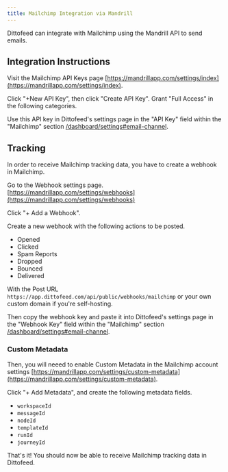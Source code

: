 ```yaml
---
title: Mailchimp Integration via Mandrill
---
```


Dittofeed can integrate with Mailchimp using the Mandrill API to send emails.

## Integration Instructions

Visit the Mailchimp API Keys page [https://mandrillapp.com/settings/index](https://mandrillapp.com/settings/index).

Click "+New API Key", then click "Create API Key". Grant "Full Access" in the following categories.

Use this API key in Dittofeed's settings page in the "API Key" field within the "Mailchimp" section [/dashboard/settings#email-channel](https://app.dittofeed.com/dashboard/settings#email-channel).

## Tracking

In order to receive Mailchimp tracking data, you have to create a webhook in Mailchimp.

Go to the Webhook settings page. [https://mandrillapp.com/settings/webhooks](https://mandrillapp.com/settings/webhooks)

Click "+ Add a Webhook".

Create a new webhook with the following actions to be posted.

- Opened
- Clicked
- Spam Reports
- Dropped
- Bounced
- Delivered

With the Post URL `https://app.dittofeed.com/api/public/webhooks/mailchimp` or your own custom domain if you're self-hosting.

Then copy the webhook key and paste it into Dittofeed's settings page in the "Webhook Key" field within the "Mailchimp" section [/dashboard/settings#email-channel](https://app.dittofeed.com/dashboard/settings#email-channel).

### Custom Metadata

Then, you will neeed to enable Custom Metadata in the Mailchimp account settings [https://mandrillapp.com/settings/custom-metadata](https://mandrillapp.com/settings/custom-metadata).

Click "+ Add Metadata", and create the following metadata fields.

- `workspaceId`
- `messageId`
- `nodeId`
- `templateId`
- `runId`
- `journeyId`

That's it! You should now be able to receive Mailchimp tracking data in Dittofeed.
